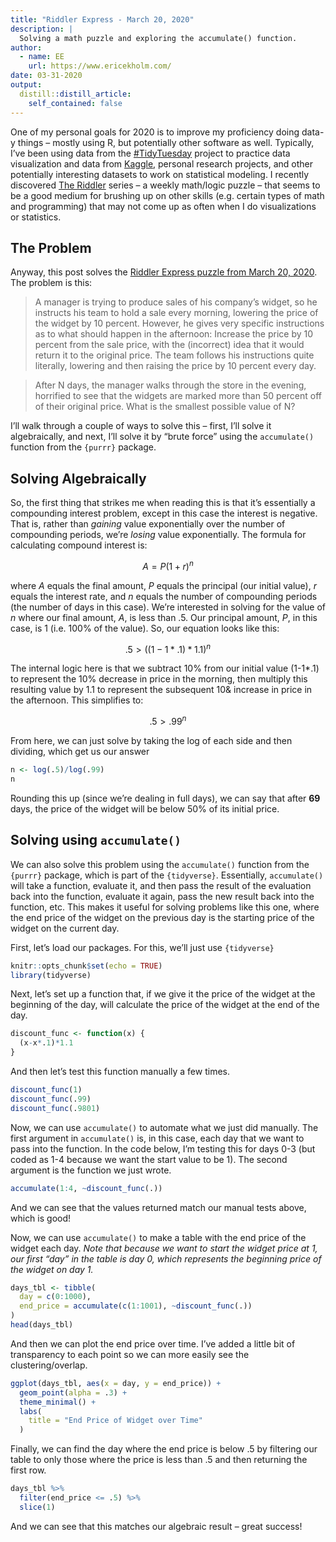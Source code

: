 ---
title: "Riddler Express - March 20, 2020"
description: |
  Solving a math puzzle and exploring the accumulate() function.
author:
  - name: EE
    url: https://www.ericekholm.com/
date: 03-31-2020
output:
  distill::distill_article:
    self_contained: false
---

One of my personal goals for 2020 is to improve my proficiency doing data-y things -- mostly using R, but potentially other software as well. Typically, I've been using data from the [#TidyTuesday](https://github.com/rfordatascience/tidytuesday/blob/master/README.md) project to practice data visualization and data from [Kaggle](https://www.kaggle.com/), personal research projects, and other potentially interesting datasets to work on statistical modeling. I recently discovered [The Riddler](https://fivethirtyeight.com/tag/the-riddler/) series -- a weekly math/logic puzzle -- that seems to be a good medium for brushing up on other skills (e.g. certain types of math and programming) that may not come up as often when I do visualizations or statistics.

## The Problem

Anyway, this post solves the [Riddler Express puzzle from March 20, 2020](https://fivethirtyeight.com/features/how-many-sets-of-cards-can-you-find/). The problem is this:

> A manager is trying to produce sales of his company’s widget, so he instructs his team to hold a sale every morning, lowering the price of the widget by 10 percent. However, he gives very specific instructions as to what should happen in the afternoon: Increase the price by 10 percent from the sale price, with the (incorrect) idea that it would return it to the original price. The team follows his instructions quite literally, lowering and then raising the price by 10 percent every day.

> After N days, the manager walks through the store in the evening, horrified to see that the widgets are marked more than 50 percent off of their original price. What is the smallest possible value of N?

I'll walk through a couple of ways to solve this -- first, I'll solve it algebraically, and next, I'll solve it by "brute force" using the `accumulate()` function from the `{purrr}` package.

## Solving Algebraically

So, the first thing that strikes me when reading this is that it's essentially a compounding interest problem, except in this case the interest is negative. That is, rather than _gaining_ value exponentially over the number of compounding periods, we're _losing_ value exponentially. The formula for calculating compound interest is:

$$A = P(1 + r)^n$$

where _A_ equals the final amount, _P_ equals the principal (our initial value), _r_ equals the interest rate, and _n_ equals the number of compounding periods (the number of days in this case). We're interested in solving for the value of _n_ where our final amount, _A_, is less than .5. Our principal amount, _P_, in this case, is 1 (i.e. 100% of the value). So, our equation looks like this:

$$.5 > ((1-1*.1)*1.1)^n$$

The internal logic here is that we subtract 10% from our initial value (1-1*.1) to represent the 10% decrease in price in the morning, then multiply this resulting value by 1.1 to represent the subsequent 10& increase in price in the afternoon. This simplifies to:

$$.5 > .99^n$$


From here, we can just solve by taking the log of each side and then dividing, which get us our answer

```{r algebraic}
n <- log(.5)/log(.99)
n
```

Rounding this up (since we're dealing in full days), we can say that after **69** days, the price of the widget will be below 50% of its initial price.

## Solving using `accumulate()`

We can also solve this problem using the `accumulate()` function from the `{purrr}` package, which is part of the `{tidyverse}`. Essentially, `accumulate()` will take a function, evaluate it, and then pass the result of the evaluation back into the function, evaluate it again, pass the new result back into the function, etc. This makes it useful for solving problems like this one, where the end price of the widget on the previous day is the starting price of the widget on the current day.

First, let's load our packages. For this, we'll just use `{tidyverse}`

```{r setup, include=TRUE}
knitr::opts_chunk$set(echo = TRUE)
library(tidyverse)
```

Next, let's set up a function that, if we give it the price of the widget at the beginning of the day, will calculate the price of the widget at the end of the day.

```{r function setup}
discount_func <- function(x) {
  (x-x*.1)*1.1
}
```

And then let's test this function manually a few times.

```{r manual test}
discount_func(1)
discount_func(.99)
discount_func(.9801)
```


Now, we can use `accumulate()` to automate what we just did manually. The first argument in `accumulate()` is, in this case, each day that we want to pass into the function. In the code below, I'm testing this for days 0-3 (but coded as 1-4 because we want the start value to be 1). The second argument is the function we just wrote.

```{r}
accumulate(1:4, ~discount_func(.))
```

And we can see that the values returned match our manual tests above, which is good!

Now, we can use `accumulate()` to make a table with the end price of the widget each day. _Note that because we want to start the widget price at 1, our first "day" in the table is day 0, which represents the beginning price of the widget on day 1._

```{r make table}
days_tbl <- tibble(
  day = c(0:1000),
  end_price = accumulate(c(1:1001), ~discount_func(.))
)
head(days_tbl)
```


And then we can plot the end price over time. I've added a little bit of transparency to each point so we can more easily see the clustering/overlap.

```{r plot results}
ggplot(days_tbl, aes(x = day, y = end_price)) +
  geom_point(alpha = .3) +
  theme_minimal() +
  labs(
    title = "End Price of Widget over Time"
  )
```


Finally, we can find the day where the end price is below .5 by filtering our table to only those where the price is less than .5 and then returning the first row.
```{r}
days_tbl %>%
  filter(end_price <= .5) %>%
  slice(1)
```

And we can see that this matches our algebraic result -- great success!

